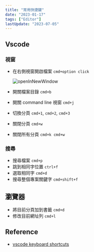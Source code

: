 ```yaml
---
title: "常用快捷鍵"
date: "2023-01-17"
tags: ["Editor"]
lastUpdate: "2023-07-05"
---
```


## Vscode

### 視窗

- 在右側視窗開啟檔案 `cmd+option click`

  ![openInNewWindow](/2023-01-16-Vscode/openInNewWindow.gif)

- 開關檔案目錄 `cmd+b`
- 開關 command line 視窗 `cmd+j`
- 切換分頁 `cmd+1`, `cmd+2`, `cmd+3`
- 關閉分頁 `cmd+w`
- 關閉所有分頁 `cmd+k cmd+w`

### 搜尋

- 搜尋檔案 `cmd+p`
- 跳到相同字位置 `ctrl+f`
- 選取相同字 `cmd+d`
- 搜尋整個專案關鍵字 `cmd+shift+f`

## 瀏覽器

- 將目前分頁加到書籤 `cmd+d`
- 修改目前網址列 `cmd+l`

## Reference

- [vscode keyboard shortcuts](https://code.visualstudio.com/shortcuts/keyboard-shortcuts-macos.pdf)
